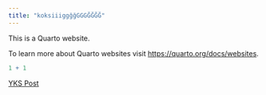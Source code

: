 ```yaml
---
title: "koksiiiggğğGGGĞĞĞĞ"
---
```


This is a Quarto website.

To learn more about Quarto websites visit <https://quarto.org/docs/websites>.

```r
1 + 1
```

<a href="BLOG/14042022_YKS.qmd"> YKS Post </a>
